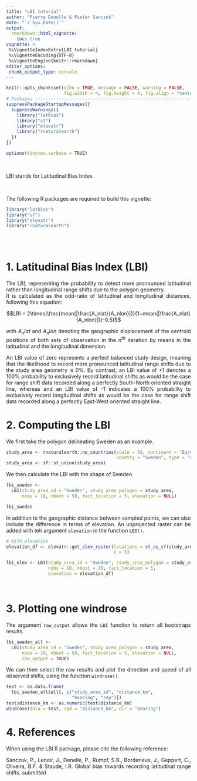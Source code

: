 ```yaml
---
title: "LBI tutorial"
author: "Pierre Denelle & Pieter Sanczuk"
date: "`r Sys.Date()`"
output: 
  rmarkdown::html_vignette:
    toc: true
vignette: >
 %\VignetteIndexEntry{LBI tutorial}
 %\VignetteEncoding{UTF-8} 
 %\VignetteEngine{knitr::rmarkdown}
editor_options: 
 chunk_output_type: console
---
```


<style>
body {
text-align: justify}
</style>

```r

knitr::opts_chunk$set(echo = TRUE, message = FALSE, warning = FALSE,
                      fig.width = 4, fig.height = 4, fig.align = "center")
# Packages --------------------------------------------------------------------
suppressPackageStartupMessages({
  suppressWarnings({
    library("latbias")
    library("sf")
    library("elevatr")
    library("rnaturalearth")
  })
})

options(tinytex.verbose = TRUE)
```

<br>

LBI stands for Latitudinal Bias Index.

<br>

The following R packages are required to build this vignette:

```r
library("latbias")
library("sf")
library("elevatr")
library("rnaturalearth")
```

<br><br>

# 1. Latitudinal Bias Index (LBI)
The LBI, representing the probability to detect more pronounced latitudinal rather than longitudinal range shifts due to the polygon geometry.  
It is calculated as the odd-ratio of latitudinal and longitudinal distances, following this equation:

$$LBI = 2\times(\frac{mean(|\frac{A_nlat}{A_nlon}|)}{1+mean(|\frac{A_nlat}{A_nlon}|)}-0.5)$$

with $A_nlat$ and $A_nlon$ denoting the geographic displacement of the centroid positions of both sets of observation in the $n^{th}$ iteration by means in the latitudinal and the longitudinal dimension.  

An LBI value of zero represents a perfect balanced study design, meaning that the likelihood to record more pronounced latitudinal range shifts due to the study area geometry is 0%. By contrast, an LBI value of +1 denotes a 100% probability to exclusively record latitudinal shifts as would be the case for range shift data recorded along a perfectly South-North oriented straight line, whereas and an LBI value of -1 indicates a 100% probability to exclusively record longitudinal shifts as would be the case for range shift data recorded along a perfectly East-West oriented straight line.

# 2. Computing the LBI

We first take the polygon delineating Sweden as an example.  

```r
study_area <- rnaturalearth::ne_countries(scale = 50, continent = "Europe",
                                          country = "Sweden", type = "map_units", returnclass = "sf")
study_area <- sf::st_union(study_area)
```

We then calculate the LBI with the shape of Sweden.  

```r
lbi_sweden <-
  LBI(study_area_id = "Sweden", study_area_polygon = study_area,
      nobs = 10, nboot = 50, fact_location = 5, elevation = NULL)

lbi_sweden
```

In addition to the geographic distance between sampled points, we can also
include the difference in terms of elevation. An unprojected raster can be
added with teh argument `elevation` in the function `LBI()`.

```r
# With elevation
elevation_df <- elevatr::get_elev_raster(locations = st_as_sf(study_area),
                                         z = 5)

lbi_elev <- LBI(study_area_id = "Sweden", study_area_polygon = study_area,
                nobs = 10, nboot = 10, fact_location = 5,
                elevation = elevation_df)
```

<br>

# 3. Plotting one windrose

The argument `raw_output` allows the `LBI` function to return all bootstraps
results.

```r
lbi_sweden_all <-
  LBI(study_area_id = "Sweden", study_area_polygon = study_area,
      nobs = 10, nboot = 50, fact_location = 5, elevation = NULL,
      raw_output = TRUE)
```

We can then select the raw results and plot the direction and speed of all
observed shifts, using the function `windrose()`.

```r
test <- as.data.frame(
  lbi_sweden_all$all[, c("study_area_id", "distance_km",
                         "bearing", "rep")])
test$distance_km <- as.numeric(test$distance_km)
windrose(data = test, spd = "distance_km", dir = "bearing")
```

# 4. References

When using the LBI R package, please cite the following reference:  

Sanczuk, P., Lenoir, J., Denelle, P., Rumpf, S.B., Borderieux, J., Geppert, C., Oliveira, B.F. & Staude, I.R. Global bias towards recording latitudinal range shifts. *submitted* 